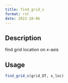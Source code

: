 ```yaml
--- 
title: find_grid_x 
format: rst 
date: 2022-10-06 
--- 
```


## Description

find grid location on x-axis


## Usage

```r
find_grid_x(grid_DT, x_loc)
```


